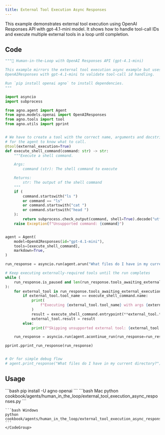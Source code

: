 ```yaml
---
title: External Tool Execution Async Responses
---
```


This example demonstrates external tool execution using OpenAI Responses API with gpt-4.1-mini model. It shows how to handle tool-call IDs and execute multiple external tools in a loop until completion.

## Code

```python cookbook/agents/human_in_the_loop/external_tool_execution_async_responses.py
"""🤝 Human-in-the-Loop with OpenAI Responses API (gpt-4.1-mini)

This example mirrors the external tool execution async example but uses
OpenAIResponses with gpt-4.1-mini to validate tool-call id handling.

Run `pip install openai agno` to install dependencies.
"""

import asyncio
import subprocess

from agno.agent import Agent
from agno.models.openai import OpenAIResponses
from agno.tools import tool
from agno.utils import pprint


# We have to create a tool with the correct name, arguments and docstring
# for the agent to know what to call.
@tool(external_execution=True)
def execute_shell_command(command: str) -> str:
    """Execute a shell command.

    Args:
        command (str): The shell command to execute

    Returns:
        str: The output of the shell command
    """
    if (
        command.startswith("ls ")
        or command == "ls"
        or command.startswith("cat ")
        or command.startswith("head ")
    ):
        return subprocess.check_output(command, shell=True).decode("utf-8")
    raise Exception(f"Unsupported command: {command}")


agent = Agent(
    model=OpenAIResponses(id="gpt-4.1-mini"),
    tools=[execute_shell_command],
    markdown=True,
)

run_response = asyncio.run(agent.arun("What files do I have in my current directory?"))

# Keep executing externally-required tools until the run completes
while (
    run_response.is_paused and len(run_response.tools_awaiting_external_execution) > 0
):
    for external_tool in run_response.tools_awaiting_external_execution:
        if external_tool.tool_name == execute_shell_command.name:
            print(
                f"Executing {external_tool.tool_name} with args {external_tool.tool_args} externally"
            )
            result = execute_shell_command.entrypoint(**external_tool.tool_args)
            external_tool.result = result
        else:
            print(f"Skipping unsupported external tool: {external_tool.tool_name}")

    run_response = asyncio.run(agent.acontinue_run(run_response=run_response))

pprint.pprint_run_response(run_response)


# Or for simple debug flow
# agent.print_response("What files do I have in my current directory?")
```

## Usage

<Steps>
  <Snippet file="create-venv-step.mdx" />

  <Step title="Install libraries">
    ```bash
    pip install -U agno openai
    ```
  </Step>

  <Step title="Run Agent">
    <CodeGroup>
    ```bash Mac
    python cookbook/agents/human_in_the_loop/external_tool_execution_async_responses.py
    ```
    
    ```bash Windows  
    python cookbook/agents/human_in_the_loop/external_tool_execution_async_responses.py
    ```
    </CodeGroup>
  </Step>
</Steps>